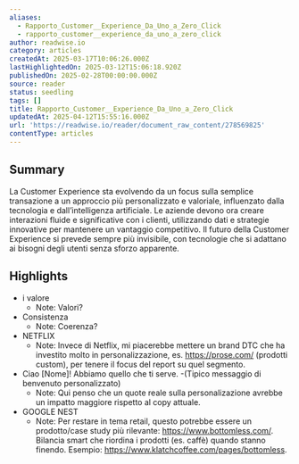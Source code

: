 ```yaml
---
aliases:
  - Rapporto_Customer__Experience_Da_Uno_a_Zero_Click
  - rapporto_customer__experience_da_uno_a_zero_click
author: readwise.io
category: articles
createdAt: 2025-03-17T10:06:26.000Z
lastHighlightedOn: 2025-03-12T15:06:18.920Z
publishedOn: 2025-02-28T00:00:00.000Z
source: reader
status: seedling
tags: []
title: Rapporto_Customer__Experience_Da_Uno_a_Zero_Click
updatedAt: 2025-04-12T15:55:16.000Z
url: 'https://readwise.io/reader/document_raw_content/278569825'
contentType: articles
---
```

## Summary

La Customer Experience sta evolvendo da un focus sulla semplice transazione a un approccio più personalizzato e valoriale, influenzato dalla tecnologia e dall’intelligenza artificiale. Le aziende devono ora creare interazioni fluide e significative con i clienti, utilizzando dati e strategie innovative per mantenere un vantaggio competitivo. Il futuro della Customer Experience si prevede sempre più invisibile, con tecnologie che si adattano ai bisogni degli utenti senza sforzo apparente.

## Highlights

- i valore
    - Note: Valori?
- Consistenza
    - Note: Coerenza?
- NETFLIX
    - Note: Invece di Netflix, mi piacerebbe mettere un brand DTC che ha investito molto in personalizzazione, es. https://prose.com/ (prodotti custom), per tenere il focus del report su quel segmento.
- Ciao [Nome]! Abbiamo quello che ti serve.
  -(Tipico messaggio di benvenuto personalizzato)
    - Note: Qui penso che un quote reale sulla personalizazione avrebbe un impatto maggiore rispetto al copy attuale.
- GOOGLE NEST
    - Note: Per restare in tema retail, questo potrebbe essere un prodotto/case study più rilevante: https://www.bottomless.com/. Bilancia smart che riordina i prodotti (es. caffè) quando stanno finendo. Esempio: https://www.klatchcoffee.com/pages/bottomless.
